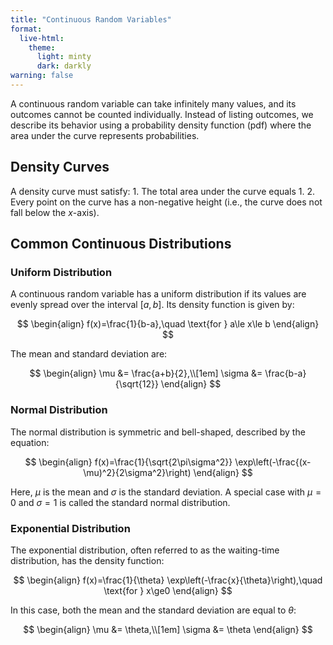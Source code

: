 ```yaml
---
title: "Continuous Random Variables"
format: 
  live-html:
    theme:
      light: minty
      dark: darkly 
warning: false
---
```


A continuous random variable can take infinitely many values, and its outcomes cannot be counted individually. Instead of listing outcomes, we describe its behavior using a probability density function (pdf) where the area under the curve represents probabilities.

## Density Curves

A density curve must satisfy:
1. The total area under the curve equals 1.
2. Every point on the curve has a non-negative height (i.e., the curve does not fall below the $x$-axis).

## Common Continuous Distributions

### Uniform Distribution

A continuous random variable has a uniform distribution if its values are evenly spread over the interval $[a,b]$. Its density function is given by:

$$
\begin{align}
f(x)=\frac{1}{b-a},\quad \text{for } a\le x\le b
\end{align}
$$

The mean and standard deviation are:

$$
\begin{align}
\mu &= \frac{a+b}{2},\\[1em]
\sigma &= \frac{b-a}{\sqrt{12}}
\end{align}
$$

### Normal Distribution

The normal distribution is symmetric and bell-shaped, described by the equation:

$$
\begin{align}
f(x)=\frac{1}{\sqrt{2\pi\sigma^2}} \exp\left(-\frac{(x-\mu)^2}{2\sigma^2}\right)
\end{align}
$$

Here, $\mu$ is the mean and $\sigma$ is the standard deviation. A special case with $\mu=0$ and $\sigma=1$ is called the standard normal distribution.

### Exponential Distribution

The exponential distribution, often referred to as the waiting-time distribution, has the density function:

$$
\begin{align}
f(x)=\frac{1}{\theta} \exp\left(-\frac{x}{\theta}\right),\quad \text{for } x\ge0
\end{align}
$$

In this case, both the mean and the standard deviation are equal to $\theta$:

$$
\begin{align}
\mu &= \theta,\\[1em]
\sigma &= \theta
\end{align}
$$
